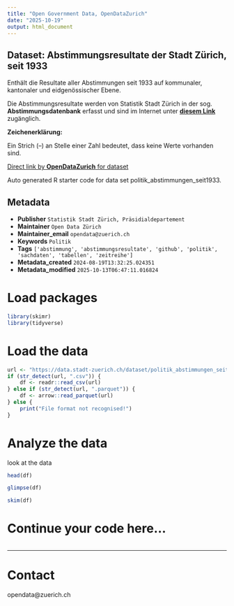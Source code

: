 ```yaml
---
title: "Open Government Data, OpenDataZurich"
date: "2025-10-19"
output: html_document
---
```


## Dataset: Abstimmungsresultate der Stadt Zürich, seit 1933

Enthält die Resultate aller Abstimmungen seit 1933 auf kommunaler, kantonaler und eidgenössischer Ebene.

Die Abstimmungsresultate werden von Statistik Stadt Zürich in der sog. **Abstimmungsdatenbank** erfasst und sind im Internet unter [**diesem Link**](https://www.stadt-zuerich.ch/de/politik-und-verwaltung/statistik-und-daten/daten/politik-und-verwaltung/politik/abstimmungen.html) zugänglich. 


**Zeichenerklärung:**

Ein Strich (–) an Stelle einer Zahl bedeutet, dass keine Werte vorhanden sind.

[]()






[Direct link by **OpenDataZurich** for dataset](https://data.stadt-zuerich.ch/dataset/politik_abstimmungen_seit1933)

Auto generated R starter code for data set politik_abstimmungen_seit1933.

## Metadata

- **Publisher** `Statistik Stadt Zürich, Präsidialdepartement`
- **Maintainer** `Open Data Zürich`
- **Maintainer_email** `opendata@zuerich.ch`
- **Keywords** `Politik`
- **Tags** `['abstimmung', 'abstimmungsresultate', 'github', 'politik', 'sachdaten', 'tabellen', 'zeitreihe']`
- **Metadata_created** `2024-08-19T13:32:25.024351`
- **Metadata_modified** `2025-10-13T06:47:11.016824`


# Load packages

```r
library(skimr)
library(tidyverse)
```

# Load the data

```r
url <- "https://data.stadt-zuerich.ch/dataset/politik_abstimmungen_seit1933/download/abstimmungen_seit1933.csv"
if (str_detect(url, ".csv")) {
    df <- readr::read_csv(url)
} else if (str_detect(url, ".parquet")) {
    df <- arrow::read_parquet(url)
} else {
    print("File format not recognised!")
}
```

# Analyze the data

look at the data
```r
head(df)
```

```r
glimpse(df)
```

```r
skim(df)
```

# Continue your code here...

```r

```

------------------------------------------------------------------------

# Contact

opendata@zuerich.ch
